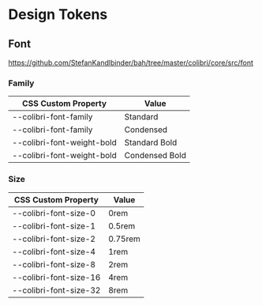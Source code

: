 
<Meta title="Design Tokens/Font" />

# Design Tokens

## Font

https://github.com/StefanKandlbinder/bah/tree/master/colibri/core/src/font

### Family

<table style={{ width: "100%" }}>
  <thead>
    <tr>
      <th>CSS Custom Property</th>
      <th>Value</th>
    </tr>
  </thead>
  <tbody>
    <tr>
      <td>--colibri-font-family</td>
      <td style={{ fontFamily: "var(--colibri-font-family)" }}>Standard</td>
    </tr>
    <tr>
      <td>--colibri-font-family</td>
      <td style={{ fontFamily: "var(--colibri-font-family-condensed)" }}>Condensed</td>
    </tr>
    <tr>
      <td>--colibri-font-weight-bold</td>
      <td
        style={{
          fontFamily: "var(--colibri-font-family)",
          fontWeight: "var(--colibri-font-weight-bold",
        }}
      >
        Standard Bold
      </td>
    </tr>
    <tr>
      <td>--colibri-font-weight-bold</td>
      <td
        style={{
          fontFamily: "var(--colibri-font-family-condensed)",
          fontWeight: "var(--colibri-font-weight-bold",
        }}
      >
        Condensed Bold
      </td>
    </tr>
  </tbody>
</table>

### Size

<table style={{ width: "100%" }}>
  <thead>
    <tr>
      <th>CSS Custom Property</th>
      <th>Value</th>
    </tr>
  </thead>
  <tbody>
    <tr>
      <td>--colibri-font-size-0</td>
      <td style={{ fontSize: "var(--colibri-font-size-0)" }}>0rem</td>
    </tr>
    <tr>
      <td>--colibri-font-size-1</td>
      <td>
        <span style={{ fontSize: "var(--colibri-font-size-1)" }}>0.5rem</span>
      </td>
    </tr>
    <tr>
      <td>--colibri-font-size-2</td>
      <td>
        <span style={{ fontSize: "var(--colibri-font-size-2)" }}>0.75rem</span>
      </td>
    </tr>
    <tr>
      <td>--colibri-font-size-4</td>
      <td>
        <span style={{ fontSize: "var(--colibri-font-size-4)" }}>1rem</span>
      </td>
    </tr>
    <tr>
      <td>--colibri-font-size-8</td>
      <td>
        <span style={{ fontSize: "var(--colibri-font-size-8)" }}>2rem</span>
      </td>
    </tr>
    <tr>
      <td>--colibri-font-size-16</td>
      <td>
        <span style={{ fontSize: "var(--colibri-font-size-16)" }}>4rem</span>
      </td>
    </tr>
    <tr>
      <td>--colibri-font-size-32</td>
      <td>
        <span style={{ fontSize: "var(--colibri-font-size-32)" }}>8rem</span>
      </td>
    </tr>
  </tbody>
</table>
